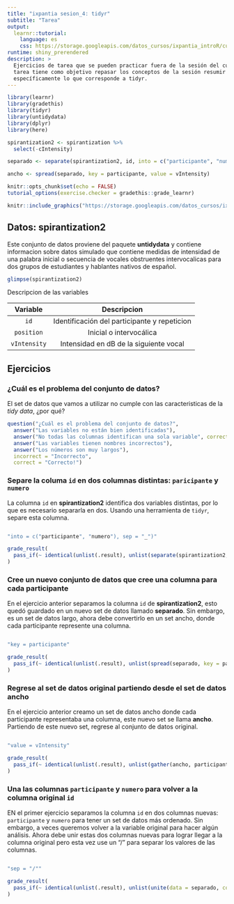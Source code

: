 ```yaml
---
title: "ixpantia sesion_4: tidyr"
subtitle: "Tarea"
output: 
  learnr::tutorial:
    language: es
    css: https://storage.googleapis.com/datos_cursos/ixpantia_introR/custom_css.css
runtime: shiny_prerendered
description: >
  Ejercicios de tarea que se pueden practicar fuera de la sesión del curso. Esta
  tarea tiene como objetivo repasar los conceptos de la sesión resumir datos,
  específicamente lo que corresponde a tidyr.
---
```


<style>
@import url('https://fonts.googleapis.com/css2?family=Roboto+Mono&family=Roboto+Slab&family=Source+Sans+Pro:wght@300;400&display=swap');

@import url('https://fonts.googleapis.com/css2?family=Lato&display=swap');
</style> 

```r
library(learnr)
library(gradethis)
library(tidyr)
library(untidydata)
library(dplyr)
library(here)

spirantization2 <- spirantization %>% 
  select(-cIntensity)

separado <- separate(spirantization2, id, into = c("participante", "numero"), sep = "_")

ancho <- spread(separado, key = participante, value = vIntensity)

knitr::opts_chunk$set(echo = FALSE)
tutorial_options(exercise.checker = gradethis::grade_learnr)
```

```r
knitr::include_graphics("https://storage.googleapis.com/datos_cursos/ixpantia_introR/ixpantia_logo.png")  
```

## Datos: **spirantization2**
Este conjunto de datos proviene del paquete **untidydata** y contiene informacion sobre datos simulado que contiene medidas de intensidad de una palabra inicial o secuencia de vocales obstruentes intervocalicas para dos grupos de estudiantes y hablantes nativos de español.

```r
glimpse(spirantization2)
```

Descripcion de las variables

| Variable | Descripcion |
|:--------:|:-----------:|
| `id` | Identificación del participante y repeticion |
| `position` | Inicial o intervocálica|
| `vIntensity` | Intensidad en dB de la siguiente vocal |


## Ejercicios

### ¿Cuál es el problema del conjunto de datos?

El set de datos que vamos a utilizar no cumple con las caracteristicas de la *tidy data*, ¿por qué?
```r
question("¿Cuál es el problema del conjunto de datos?",
  answer("Las variables no están bien identificadas"),
  answer("No todas las columnas identifican una sola variable", correct = TRUE),
  answer("Las variables tienen nombres incorrectos"),
  answer("Los números son muy largos"),
  incorrect = "Incorrecto",
  correct = "Correcto!")
```


### Separe la columa `id` en dos columnas distintas: `paricipante` y `numero`

La columna `id` en **spirantization2** identifica dos variables distintas, por lo que es necesario separarla en dos. Usando una herramienta de `tidyr`, separe esta columna.

```r

```

```r
"into = c("participante", "numero"), sep = "_")"
```

```r
grade_result(
  pass_if(~ identical(unlist(.result), unlist(separate(spirantization2, id, into = c("participante", "numero"), sep = "_"))), "Buenísimo!")
)
```



### Cree un nuevo conjunto de datos que cree una columna para cada participante

En el ejercicio anterior separamos la columna `id` de **spirantization2**, esto quedó guardado en un nuevo set de datos llamado **separado**. Sin embargo, es un set de datos largo, ahora debe convertirlo en un set ancho, donde cada participante represente una columna.

```r

```

```r
"key = participante"
```

```r
grade_result(
  pass_if(~ identical(unlist(.result), unlist(spread(separado, key = participante, value = vIntensity))), "Excelente!")
)
```


### Regrese al set de datos original partiendo desde el set de datos ancho

En el ejercicio anterior creamo un set de datos ancho donde cada participante representaba una columna, este nuevo set se llama **ancho**. Partiendo de este nuevo set, regrese al conjunto de datos original. 

```r

```

```r
"value = vIntensity"
```

```r
grade_result(
  pass_if(~ identical(unlist(.result), unlist(gather(ancho, participante, value = vIntensity, adv:nat))), "Excelente!")
)
```


### Una las columnas `participante` y `numero` para volver a la columna original `id`

EN el primer ejercicio separamos la columna `id` en dos columnas nuevas: `participante` y `numero` para tener un set de datos más ordenado. Sin embargo, a veces queremos volver a la variable original para hacer algún análisis. Ahora debe unir estas dos columnas nuevas para lograr llegar a la columna original pero esta vez use un "/" para separar los valores de las columnas. 

```r

```

```r
"sep = "/""
```

```r
grade_result(
  pass_if(~ identical(unlist(.result), unlist(unite(data = separado, col = id, participante, numero, sep = "/"))), "Excelente!")
)
```

